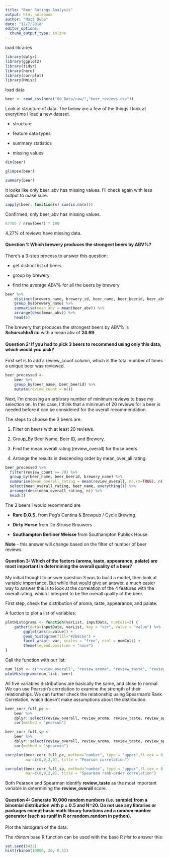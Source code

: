 ```yaml
---
title: "Beer Ratings Analysis"
output: html_notebook
author: "Matt Dube"
date: "12/7/2018"
editor_options: 
  chunk_output_type: inline
---
```


load libraries
```r
library(dplyr)
library(ggplot2)
library(tidyr)
library(here)
library(corrplot)
library(Hmisc)

```
load data
```r
beer <- read_csv(here("00_Data/raw/","beer_reviews.csv"))

```

Look at structure of data.  The below are a few of the things I look at everytime I load a new dataset.  

* structure

* feature data types

* summary statistics

* missing values
```r
dim(beer)
```

```r
glimpse(beer)
```

```r
summary(beer)
```
It looks like only beer_abv has missing values.  I'll check again with less output to make sure.
```r
sapply(beer, function(x) sum(is.na(x)))
```
Confirmed, only beer_abv has missing values.  
```r
67785 / nrow(beer) * 100
```
4.27% of reviews have missing data.  

#### Question 1: Which brewery produces the strongest beers by ABV%?

There's a 3-step process to answer this question:

* get distinct list of beers

* group by brewery

* find the average ABV% for all the beers by brewery

```r
beer %>%
    distinct(brewery_name, brewery_id, beer_name, beer_beerid, beer_abv) %>% 
    group_by(brewery_name) %>%
    summarise(mean_abv = mean(beer_abv)) %>% 
    arrange(desc(mean_abv)) %>%
    head(5)
```
The brewery that produces the strongest beers by ABV% is **SchorschbrÃ¤u** with a mean abv of **24.69**.


#### Question 2: If you had to pick 3 beers to recommend using only this data, which would you pick?

First set is to add a review_count column, which is the total number of times a unique beer was reviewed.
```r
beer_processed <- 
    beer %>% 
    group_by(beer_name, beer_beerid) %>%
    mutate(review_count = n())
```

Next, I'm choosing an arbitrary number of minimum reviews to base my selection on.  In this case, I think that a minimum of 20 reviews for a beer is needed before it can be considered for the overall recommendation.

The steps to choose the 3 beers are:

1. Filter on beers with at least 20 reviews.

2. Group_By Beer Name, Beer ID, and Brewery.

3. Find the mean overall rating (review_overall) for those beers.

4. Arrange the results in descending order by mean_over_all rating.

```r
beer_processed %>%
  filter(review_count >= 20) %>%
  group_by(beer_name, beer_beerid, brewery_name) %>%
  summarise(mean_overall_rating = mean(review_overall, na.rm=TRUE), n()) %>%
  select(mean_overall_rating, beer_name, everything()) %>%
  arrange(desc(mean_overall_rating, n)) %>%
  head(3)
```


The 3 beers I would recommend are 

* **Rare D.O.S.** from Peg's Cantina & Brewpub / Cycle Brewing

* **Dirty Horse** from De Struise Brouwers

* **Southampton Berliner Weisse** from Southampton Publick House

**Note** - this answer will change based on the filter of number of beer reviews.  


#### Question 3: Which of the factors (aroma, taste, appearance, palate) are most important in determining the overall quality of a beer?

My initial thought to answer question 3 was to build a model, then look at variable importance.  But while that would give an answer, a much easier way to answer this is to look at the correlation of the 4 features with the overall rating, which I interpret to be the overall quality of the beer.  

First step, check the distribution of aroma, taste, appearance, and palate.

A fuction to plot a list of variables:
```r
plotHistograms <- function(varList, inputData, numCols=2) {
    gather(data=inputData, varList, key = "var", value = "value") %>%
        ggplot(aes(x=value)) +
        geom_histogram(fill="#2b8cbe") +
        facet_wrap(~ var, scales = "free", ncol = numCols) +
        theme(legend.position = "none")
}

```
Call the function with our list:
```r
num_list <- c("review_overall", "review_aroma", "review_taste", "review_appearance", "review_palate")
plotHistograms(num_list, beer)
```
All five variables distributions are basically the same, and close to normal.  We can use Pearson's correlation to examine the strength of their relationships.  We can further check the relationship using Spearman's Rank Correlation, which doesn't make assumptions about the distribution.

```r
beer_corr_full_pe <- 
    beer %>%
    dplyr::select(review_overall, review_aroma, review_taste, review_appearance, review_palate) %>%
    cor(method = "pearson")

beer_corr_full_sp <- 
    beer %>%
    dplyr::select(review_overall, review_aroma, review_taste, review_appearance, review_palate) %>%
    cor(method = "spearman")
```

```r
corrplot(beer_corr_full_pe, method="number", type = "upper",tl.cex = 0.75,
         mar=c(0,0,2,0), title = "Pearson correlation") 
```

```r
corrplot(beer_corr_full_sp, method="number", type = "upper",tl.cex = 0.75,
         mar=c(0,0,2,0), title = "Spearman rank-order correlation") 
```

Both Pearson and Spearman identify **review_taste** as the most important variable in determining the **review_overall** score.  


#### Question 4: Generate 10,000 random numbers (i.e. sample) from a binomial distribution with p = 0.5 and N=20. Do not use any libraries or packages except basic math library functions and a random number generator (such as runif in R or random.random in python).

Plot the histogram of the data.

The *rbinom* base R function can be used with the base R *hist* to answer this:

```r
set.seed(5432)
hist(rbinom(10000, 20, 0.5))
```

